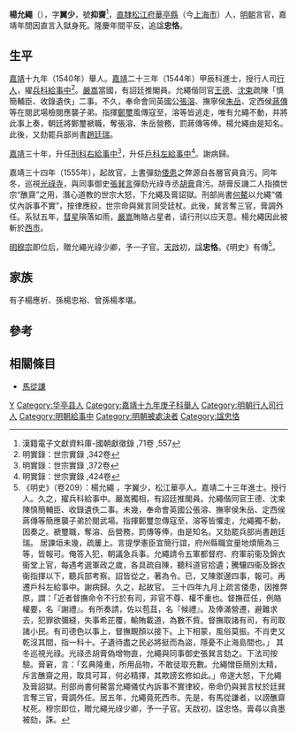 {{明清人物信息框
| 姓名 = 楊允繩
| 原名 =
| 圖片名稱= 楊允繩.jpg
| 圖片大小 = 300px
| 圖片說明 = 《[[松江邦彥圖|松江邦彥圖]]》之楊允繩像
| 最高職務 = 戶科給事中
| 國家 = 大明
| 爵位 =
| 籍貫 = [[南直隸|直隸]][[松江府|松江府]][[華亭縣|華亭縣]]
| 族裔 = 漢族
| 旗籍 = 
| 字號 = 字'''翼少'''，號'''抑齋'''
| 室名 = 
| 諡號 = 忠恪
| 出生日期 = 生年不詳
| 出生地點 = [[南直隸|直隸]][[華亭縣|華亭縣]]
| 逝世日期 = [[嘉靖|嘉靖]]三十九年（1560年）
| 逝世地點 = [[北京|北京]]
| 墓葬 =
| 配偶 =
| 親屬 = 
| 出身 = 
*嘉靖十九年（1540年）庚子科舉人
*嘉靖二十三年（1544年）甲辰科同進士出身
| 經歷 = 
| 著作 =
}}

'''楊允繩'''（{{bd|？||1560年||Yang}}），字'''翼少'''，號'''抑齋'''<ref>漢籍電子文獻資料庫-國朝獻徵錄 ,71卷 ,557</ref>，[[南直隸|直隸]][[松江府|松江府]][[華亭縣|華亭縣]]（今[[上海市|上海市]]）人，[[明朝|明朝]]言官，嘉靖年間因直言入獄身死。隆慶年間平反，追諡'''忠恪'''。

==生平==
[[嘉靖|嘉靖]]十九年（1540年）舉人。[[嘉靖|嘉靖]]二十三年（1544年）甲辰科進士，授行人司[[行人|行人]]，擢[[兵科|兵科]][[給事中|給事中]]<ref>明實錄：世宗實錄 ,342卷</ref>。[[嚴嵩|嚴嵩]]當國，有詔廷推閣員。允繩偕同官[[王德|王德]]、[[沈束|沈束]]疏陳「慎簡輔臣、收錄遺佚」二事。不久，奉命會同英國公[[張溶|張溶]]、撫寧侯[[朱岳|朱岳]]、定西侯[[蔣傳|蔣傳]]等在閱武場檢閱應襲子弟。指揮[[鄭璽|鄭璽]]風傳寇至，溶等皆逃走，唯有允繩不動，并將此事上奏，朝廷將鄭璽褫職，奪張溶、朱岳營務，罰蔣傳等俸。楊允繩由是知名。此後，又劾罷兵部尚書[[趙廷瑞|趙廷瑞]]。

[[嘉靖|嘉靖]]三十年，升任[[刑科|刑科]][[右給事中|右給事中]]<ref>明實錄：世宗實錄 ,372卷</ref>，升任[[戶科|戶科]][[左給事中|左給事中]]<ref>明實錄：世宗實錄 ,424卷</ref>。謝病歸。

嘉靖三十四年（1555年），起故官，上書彈劾[[倭寇|倭患]]之弊源自各層官員貪污。同年冬，巡視[[光祿寺|光祿寺]]，與同事御史[[張巽言|張巽言]]彈劾光祿寺丞[[胡膏|胡膏]]貪污。胡膏反譏二人指摘世宗“醮齋”之用，潛心道教的世宗大怒，下允繩及膏詔獄。刑部尚書[[何鰲|何鰲]]以允繩“儀仗內訴事不實”，按律應絞，世宗命與巽言同受廷杖。此後，巽言奪三官，膏調外任。系狱五年，[[彗星|彗星]]隕落如雨，[[嚴嵩|嚴嵩]]賄賂占星者，请行刑以应天意。楊允繩因此被斬於[[西四牌樓|西市]]。

[[明穆宗|明穆宗]]即位后，贈允繩光祿少卿，予一子官。[[天啟|天啟]]初，[[諡|諡]]'''忠恪'''。《明史》有傳<ref>《明史》（卷209）：楊允繩 ，字翼少，松江華亭人。嘉靖二十三年進士。授行人。久之，擢兵科給事中。嚴嵩獨相，有詔廷推閣員。允繩偕同官王德、沈束陳慎簡輔臣、收錄遺佚二事。未幾，奉命會英國公張溶、撫寧侯朱岳、定西侯蔣傳等簡應襲子弟於閱武場。指揮鄭璽忽傳寇至，溶等皆懼走，允繩獨不動，因奏之。褫璽職，奪溶、岳營務，罰傳等俸，由是知名。又劾罷兵部尚書趙廷瑞。 居諫垣未幾，疏屢上。言提學憲臣宜簡行誼，府州縣職宜量地煩簡為三等，皆報可。俺答入犯，朝議急兵事。允繩請令五軍都督府、府軍前衞及錦衣衞堂上官，每遇考選軍政之歲，各具疏自陳，聽科道官拾遺；騰驤四衞及錦衣衞指揮以下，聽兵部考察。詔皆從之，著為令。已，又陳禦邊四事，報可。再遷戶科左給事中。謝病歸。久之，起故官。 三十四年九月上疏言倭患，因推弊原，謂：「近者督撫命令不行於有司，非官不尊、權不重也。督撫莅任，例賂權要，名『謝禮』。有所奏請，佐以苞苴，名『候禮』。及俸滿營遷，避難求去，犯罪欲彌縫，失事希芘覆，輸賄載道，為數不貲。督撫取諸有司，有司取諸小民。有司德色以事上，督撫靦顏以接下。上下相蒙，風俗莫振。不肖吏又乾沒其間，指一科十。孑遺待盡之民必將挺而為盜，隱憂不止海島間也。」 其冬巡視光祿。光祿丞胡膏偽增物直，允繩與同事御史張巽言劾之。下法司按驗。膏窘，言：「玄典隆重，所用品物，不敢徒取充數。允繩憎臣簡別太精，斥言醮齋之用，取具可耳，何必精擇，其欺謗玄修如此。」帝遂大怒，下允繩及膏詔獄。刑部尚書何鰲當允繩儀仗內訴事不實律絞，帝命仍與巽言杖於廷巽言奪三官，膏調外任。居五年，允繩竟死西市。先是，有馬從謙者，以謗醮齋杖死。穆宗即位，贈允繩光祿少卿，予一子官。天啟初，諡忠恪。膏尋以貪墨被劾，誅。</ref>。

== 家族 ==
有子楊應祈、孫楊忠裕、曾孫楊孝堪。

==參考==
{{reflist}}

==相關條目==
*[[馬從謙|馬從謙]]

{{嘉靖二十三年甲辰科殿試金榜}}

{{規範控制}}

{{DEFAULTSORT:Yang楊}}
[[Category:楊姓|Y]]
[[Category:华亭县人|Category:华亭县人]]
[[Category:嘉靖十九年庚子科舉人|Category:嘉靖十九年庚子科舉人]]
[[Category:明朝行人司行人|Category:明朝行人司行人]]
[[Category:明朝給事中|Category:明朝給事中]]
[[Category:明朝被處決者|Category:明朝被處決者]]
[[Category:諡忠恪|Category:諡忠恪]]
